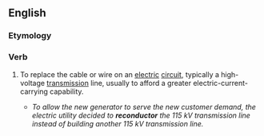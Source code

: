 ==English==

===Etymology===
{{prefix|re|conductor|lang=en}}

===Verb===
{{en-verb}}

# {{label|en|electronics}} To replace the cable or wire on an [[electric]] [[circuit]], typically a high-voltage [[transmission]] line, usually to afford a greater electric-current-carrying capability.
#* ''To allow the new generator to serve the new customer demand, the electric utility decided to '''reconductor''' the 115 kV transmission line instead of building another 115 kV transmission line.''